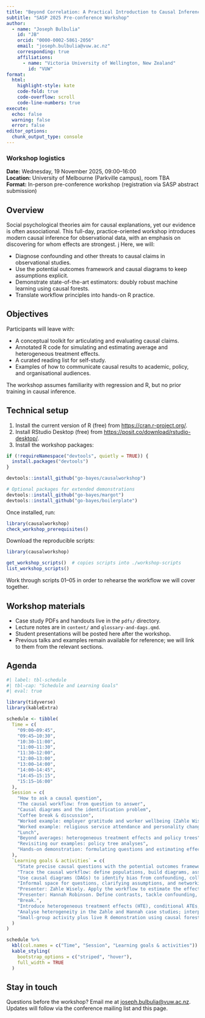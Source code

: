 ```yaml
---
title: "Beyond Correlation: A Practical Introduction to Causal Inference in Observational Social Psychology"
subtitle: "SASP 2025 Pre-conference Workshop"
author:
  - name: "Joseph Bulbulia"
    id: "JB"
    orcid: "0000-0002-5861-2056"
    email: "joseph.bulbulia@vuw.ac.nz"
    corresponding: true
    affiliations:
      - name: "Victoria University of Wellington, New Zealand"
        id: "VUW"
format:
  html:
    highlight-style: kate
    code-fold: true
    code-overflow: scroll
    code-line-numbers: true
execute:
  echo: false
  warning: false
  error: false
editor_options:
  chunk_output_type: console
---
```


::: callout-note
### Workshop logistics
**Date:** Wednesday, 19 November 2025, 09:00–16:00  
**Location:** University of Melbourne (Parkville campus), room TBA  
**Format:** In-person pre-conference workshop (registration via SASP abstract submission)
:::

## Overview

Social psychological theories aim for causal explanations, yet our evidence is often associational. This full-day, practice-oriented workshop introduces modern causal inference for observational data, with an emphasis on discovering for whom effects are strongest.
j
Here, we will:

- Diagnose confounding and other threats to causal claims in observational studies.  
- Use the potential outcomes framework and causal diagrams to keep assumptions explicit.  
- Demonstrate state-of-the-art estimators: doubly robust machine learning using causal forests.
- Translate workflow principles into hands-on R practice.  


## Objectives

Participants will leave with:

- A conceptual toolkit for articulating and evaluating causal claims.  
- Annotated R code for simulating and estimating average and heterogeneous treatment effects.  
- A curated reading list for self-study.  
- Examples of how to communicate causal results to academic, policy, and organisational audiences.

The workshop assumes familiarity with regression and R, but no prior training in causal inference.

## Technical setup

1. Install the current version of R (free) from <https://cran.r-project.org/>.  
2. Install RStudio Desktop (free) from <https://posit.co/download/rstudio-desktop/>.  
3. Install the workshop packages:

```r
if (!requireNamespace("devtools", quietly = TRUE)) {
  install.packages("devtools")
}

devtools::install_github("go-bayes/causalworkshop")

# Optional packages for extended demonstrations
devtools::install_github("go-bayes/margot")
devtools::install_github("go-bayes/boilerplate")
```

Once installed, run:

```r
library(causalworkshop)
check_workshop_prerequisites()
```

Download the reproducible scripts:

```r
library(causalworkshop)

get_workshop_scripts()  # copies scripts into ./workshop-scripts
list_workshop_scripts()
```

Work through scripts 01–05 in order to rehearse the workflow we will cover together.

## Workshop materials

- Case study PDFs and handouts live in the `pdfs/` directory.  
- Lecture notes are in `content/` and `glossary-and-dags.qmd`.  
- Student presentations will be posted here after the workshop.  
- Previous talks and examples remain available for reference; we will link to them from the relevant sections.

## Agenda

```r
#| label: tbl-schedule
#| tbl-cap: "Schedule and Learning Goals"
#| eval: true

library(tidyverse)
library(kableExtra)

schedule <- tibble(
  Time = c(
    "09:00–09:45",
    "09:45–10:30",
    "10:30–11:00",
    "11:00–11:30",
    "11:30–12:00",
    "12:00–13:00",
    "13:00–14:00",
    "14:00–14:45",
    "14:45–15:15",
    "15:15–16:00"
  ),
  Session = c(
    "How to ask a causal question",
    "The causal workflow: from question to answer",
    "Causal diagrams and the identification problem",
    "Coffee break & discussion",
    "Worked example: employer gratitude and worker wellbeing (Zahle Wisely)",
    "Worked example: religious service attendance and personality change (Hannah Robinson)",
    "Lunch",
    "Beyond averages: heterogeneous treatment effects and policy trees",
    "Revisiting our examples: policy tree analyses",
    "Hands-on demonstration: formulating questions and estimating effects in R"
  ),
  `Learning goals & activities` = c(
    "State precise causal questions with the potential outcomes framework; focus on the average treatment effect (ATE).",
    "Trace the causal workflow: define populations, build diagrams, assess assumptions, analyse data, conduct sensitivity analysis, and communicate results.",
    "Use causal diagrams (DAGs) to identify bias from confounding, colliders, and mediators.",
    "Informal space for questions, clarifying assumptions, and networking.",
    "Presenter: Zahle Wisely. Apply the workflow to estimate the effect of gratitude on wellbeing; Q&A follows.",
    "Presenter: Hannah Robinson. Define contrasts, tackle confounding, and present ATE results; Q&A follows.",
    "Break.",
    "Introduce heterogeneous treatment effects (HTE), conditional ATEs, and policy trees; discuss when effects differ across people.",
    "Analyse heterogeneity in the Zahle and Hannah case studies; interpret tree-based decision rules.",
    "Small-group activity plus live R demonstration using causal forests; interpret simulated ATEs and HTEs for multiple audiences."
  )
)

schedule %>%
  kbl(col.names = c("Time", "Session", "Learning goals & activities")) %>%
  kable_styling(
    bootstrap_options = c("striped", "hover"),
    full_width = TRUE
  )
```

## Stay in touch

Questions before the workshop? Email me at [joseph.bulbulia@vuw.ac.nz](mailto:joseph.bulbulia@vuw.ac.nz). Updates will follow via the conference mailing list and this page.
